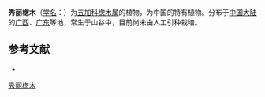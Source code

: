 {{Speciesbox
| name = 秀丽楤木
| status = 
| status_system = 
| image = 
| genus = Aralia
| species = elegans
| authority = C. N. Ho
}}

'''秀丽楤木'''（[[学名|学名]]：{{lang|la|''Aralia elegans''}}）为[[五加科|五加科]][[楤木属|楤木属]]的植物，为中国的特有植物。分布于[[中国大陆|中国大陆]]的[[广西|广西]]、[[广东|广东]]等地，常生于山谷中，目前尚未由人工引种栽培。

== 参考文献 ==
<div class="references-small">
* {{cite web| url =http://www.bioinfo.cn/db05/KmzwSpecies.php?action=view&id=1441| title =秀丽楤木| work =《中国高等植物数据库全库》| publisher =中国科学院微生物研究所| author =昆明植物研究所| accessdate =2009-02-22| deadurl =yes| archiveurl =https://web.archive.org/web/20160305055653/http://www.bioinfo.cn/db05/KmzwSpecies.php?action=view&id=1441| archivedate =2016-03-05}}
</div>
{{Taxonbar|from=Q15225496}}

[[Category:楤木属|秀丽楤木]]


{{Apiales-stub}}